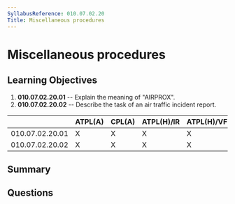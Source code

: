```yaml
---
SyllabusReference: 010.07.02.20
Title: Miscellaneous procedures
---
```


# Miscellaneous procedures

## Learning Objectives

1. **010.07.02.20.01** -- Explain the meaning of "AIRPROX".
2. **010.07.02.20.02** -- Describe the task of an air traffic incident report.

|                 | ATPL(A) | CPL(A) | ATPL(H)/IR | ATPL(H)/VFR | CPL(H) | IR  | CBIR(A) |
| --------------- | ------- | ------ | ---------- | ----------- | ------ | --- | ------- |
| 010.07.02.20.01 | X       | X      | X          | X           | X      | X   |         |
| 010.07.02.20.02 | X       | X      | X          | X           | X      | X   |         |

## Summary

## Questions
